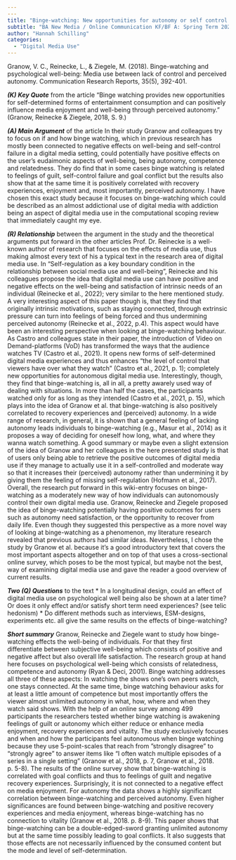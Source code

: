 ```yaml
---
---
title: "Binge-watching: New opportunities for autonomy or self control failure?"
subtitle: "BA New Media / Online Communication KF/BF A: Spring Term 2023"
author: "Hannah Schilling"
categories:
  - "Digital Media Use"
---
```


Granow, V. C., Reinecke, L., & Ziegele, M. (2018). Binge-watching and psychological well-being: Media use between lack of control and perceived autonomy. Communication Research Reports, 35(5), 392-401.

***(K) Key Quote*** from the article 
“Binge watching provides new opportunities for self-determined forms of entertainment consumption and can positively influence media enjoyment and well-being through perceived autonomy.” (Granow, Reinecke & Ziegele, 2018, S. 9.) 

***(A) Main Argument*** of the article 
In their study Granow and colleagues try to focus on if and how binge watching, which in previous research has mostly been connected to negative effects on well-being and self-control failure in a digital media setting, could potentially have positive effects on the user’s eudaimonic aspects of well-being, being autonomy, competence and relatedness. They do find that in some cases binge watching is related to feelings of guilt, self-control failure and goal conflict but the results also show that at the same time it is positively correlated with recovery experiences, enjoyment and, most importantly, perceived autonomy. 
I have chosen this exact study because it focuses on binge-watching which could be described as an almost addictional use of digital media with addiction being an aspect of digital media use in the computational scoping review that immediately caught my eye. 


***(R) Relationship*** between the argument in the study and the theoretical arguments put forward in the other articles 
Prof. Dr. Reinecke is a well-known author of research that focuses on the effects of media use, thus making almost every text of his a typical text in the research area of digital media use. In “Self-regulation as a key boundary condition in the relationship between social media use and well-being”, Reinecke and his colleagues propose the idea that digital media use can have positive and negative effects on the well-being and satisfaction of intrinsic needs of an individual (Reinecke et al., 2022); very similar to the here mentioned study.
A very interesting aspect of this paper though is, that they find that originally intrinsic motivations, such as staying connected, through extrinsic pressure can turn into feelings of being forced and thus undermining perceived autonomy (Reinecke et al., 2022, p.4). This aspect would have been an interesting perspective when looking at binge-watching behaviour.  
As Castro and colleagues state in their paper, the introduction of Video on Demand-platforms (VoD) has transformed the ways that the audience watches TV (Castro et al., 2021). It opens new forms of self-determined digital media experiences and thus enhances “the level of control that viewers have over what they watch” (Castro et al., 2021, p. 1); completely new opportunities for autonomous digital media use.
Interestingly, though, they find that binge-watching is, all in all, a pretty awarely used way of dealing with situations. In more than half the cases, the participants watched only for as long as they intended (Castro et al., 2021, p. 15), which plays into the idea of Granow et al. that binge-watching is also positively correlated to recovery experiences and (perceived) autonomy.
In a wide range of research, in general, it is shown that a general feeling of lacking autonomy leads individuals to binge-watching (e.g., Masur et al., 2014) as it proposes a way of deciding for oneself how long, what, and where they wanna watch something.
A good summary or maybe even a slight extension of the idea of Granow and her colleagues in the here presented study is that of users only being able to retrieve the positive outcomes of digital media use if they manage to actually use it in a self-controlled and moderate way so that it increases their (perceived) autonomy rather than undermining it by giving them the feeling of missing self-regulation (Hofmann et al., 2017).
Overall, the research put forward in this wiki-entry focuses on binge-watching as a moderately new way of how individuals can autonomously control their own digital media use.
Granow, Reinecke and Ziegele proposed the idea of binge-watching potentially having positive outcomes for users such as autonomy need satisfaction, or the opportunity to recover from daily life. Even though they suggested this perspective as a more novel way of looking at binge-watching as a phenomenon, my literature research revealed that previous authors had similar ideas.
Nevertheless, I chose the study by Granow et al. because it's a good introductory text that covers the most important aspects altogether and on top of that uses a cross-sectional online survey, which poses to be the most typical, but maybe not the best, way of examining digital media use and gave the reader a good overview of current results. 


***Two (Q) Questions*** to the text
* In a longitudinal design, could an effect of digital media use on psychological well being also be shown at a later time? Or does it only effect and/or satisfy short term need experiences? (see telic hedonism) 
*	Do different methods such as interviews, ESM-designs, experiments etc. all give the same results on the effects of binge-watching? 




***Short summary***
Granow, Reinecke and Ziegele want to study how binge-watching effects the well-being of individuals. For that they first differentiate between subjective well-being which consists of positive and negative affect but also overall life satisfaction. The research group at hand here focuses on psychological well-being which consists of relatedness, competence and autonomy (Ryan & Deci, 2001). Binge watching addresses all three of these aspects: In watching the shows one’s own peers watch, one stays connected. At the same time, binge watching behaviour asks for at least a little amount of competence but most importantly offers the viewer almost unlimited autonomy in what, how, where and when they watch said shows. 
With the help of an online survey among 499 participants the researchers tested whether binge watching is awakening feelings of guilt or autonomy which either reduce or enhance media enjoyment, recovery experiences and vitality. The study exclusively focuses and when and how the participants feel autonomous when binge watching because they use 5-point-scales that reach from ”strongly disagree” to “strongly agree” to answer items like “I often watch multiple episodes of a series in a single setting” (Granow et al., 2018, p. 7, Granow et al., 2018. p. 5-8).
The results of the online survey show that binge-watching is correlated with goal conflicts and thus to feelings of guilt and negative recovery experiences. Surprisingly, it is not connected to a negative effect on media enjoyment. For autonomy the data shows a highly significant correlation between binge-watching and perceived autonomy. Even higher significances are found between binge-watching and positive recovery experiences and media enjoyment, whereas binge-watching has no connection to vitality (Granow et al., 2018. p. 8-9). 
This paper shows that binge-watching can be a double-edged-sword granting unlimited autonomy but at the same time possibly leading to goal conflicts. It also suggests that those effects are not necessarily influenced by the consumed content but the mode and level of self-determination. 



